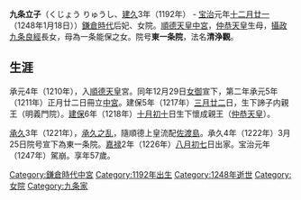 {{Unreferenced|time=2016-08-19T03:20:10+00:00}} 
'''九条立子'''（くじょう りゅうし、[[建久|建久]]3年（1192年） - [[宝治|宝治]]元年[[十二月廿一|十二月廿一]]（1248年1月18日））[[鎌倉時代|鎌倉時代]]后妃、女院。[[順德天皇|順德天皇]][[中宮|中宮]]，[[仲恭天皇|仲恭天皇]]生母，[[攝政|攝政]][[九条良經|九条良經]]長女，母為一条能保之女。院号'''東一条院'''，法名'''清浄觀'''。

== 生涯 ==
承元4年（1210年），入[[順德天皇|順德天皇]]宮。同年12月29日[[女御|女御]]宣下，第二年承元5年（1211年）正月廿二日冊立[[中宮|中宮]]。建保5年（1217年）[[三月廿二|三月廿二]]日，生下諦子内親王（明義門院）。[[建保|建保]]6年（1218年）[[十月初十|十月初十]]日生下懷成親王（[[仲恭天皇|仲恭天皇]]）。

[[承久|承久]]3年（1221年），[[承久之乱|承久之乱]]，隨順德上皇流配[[佐渡島|佐渡島]]。承久4年（1222年）3月25日院号宣下為東一条院。[[嘉禄|嘉禄]]2年（1226年）[[八月初七|八月初七]]日出家。宝治元年（1247年）駕崩。享年57歲。
{{鎌倉時代皇后}}
[[Category:鎌倉時代中宮|Category:鎌倉時代中宮]]
[[Category:1192年出生|Category:1192年出生]]
[[Category:1248年逝世|Category:1248年逝世]]
[[Category:女院|Category:女院]]
[[Category:九条家|Category:九条家]]